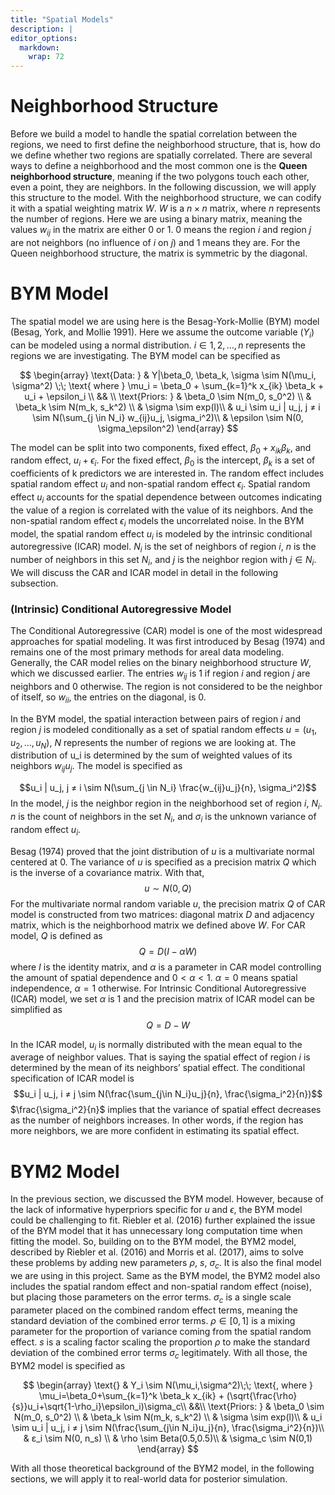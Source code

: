 ```yaml
---
title: "Spatial Models"
description: |
editor_options: 
  markdown: 
    wrap: 72
---
```


# Neighborhood Structure

Before we build a model to handle the spatial correlation between the regions, we need to first define the neighborhood structure, that is, how do we define whether two regions are spatially correlated. There are several ways to define a neighborhood and the most common one is the **Queen neighborhood structure**, meaning if the two polygons touch each other, even a point, they are neighbors. In the following discussion, we will apply this structure to the model. With the neighborhood structure, we can codify it with a spatial weighting matrix $W$. $W$ is a $n \times n$ matrix, where $n$ represents the number of regions. Here we are using a binary matrix, meaning the values $w_{ij}$ in the matrix are either 0 or 1. 0 means the region $i$ and region $j$ are not neighbors (no influence of $i$ on $j$) and 1 means they are. For the Queen neighborhood structure, the matrix is symmetric by the diagonal.

# BYM Model

The spatial model we are using here is the Besag-York-Mollie (BYM) model (Besag, York, and Mollie 1991). Here we assume the outcome variable ($Y_i$) can be modeled using a normal distribution. $i \in {1, 2, …, n}$ represents the regions we are investigating. The BYM model can be specified as

$$
\begin{array}
\text{Data: } & Y|\beta_0, \beta_k, \sigma \sim N(\mu_i, \sigma^2) \;\;
\text{ where } \mu_i = \beta_0 + \sum_{k=1}^k x_{ik} \beta_k + u_i + \epsilon_i \\
&& \\
\text{Priors: } & \beta_0 \sim N(m_0, s_0^2) \\
& \beta_k \sim N(m_k, s_k^2) \\
& \sigma \sim exp(l)\\
& u_i \sim u_i | u_j, j ≠ i \sim N(\sum_{j \in N_i} w_{ij}u_j, \sigma_i^2)\\
& \epsilon \sim N(0, \sigma_\epsilon^2)
\end{array}
$$

The model can be split into two components, fixed effect, $\beta_0 + x_{ik}\beta_k$, and random effect, $u_i + \epsilon_i$. For the fixed effect, $\beta_0$ is the intercept, $\beta_k$ is a set of coefficients of k predictors we are interested in. The random effect includes spatial random effect $u_i$ and non-spatial random effect $\epsilon_i$. Spatial random effect $u_i$ accounts for the spatial dependence between outcomes indicating the value of a region is correlated with the value of its neighbors. And the non-spatial random effect $\epsilon_i$ models the uncorrelated noise. In the BYM model, the spatial random effect $u_i$ is modeled by the intrinsic conditional autoregressive (ICAR) model. $N_i$ is the set of neighbors of region $i$, $n$ is the number of neighbors in this set $N_i$, and $j$ is the neighbor region with $j \in N_i$. We will discuss the CAR and ICAR model in detail in the following subsection.

### (Intrinsic) Conditional Autoregressive Model

The Conditional Autoregressive (CAR) model is one of the most widespread approaches for spatial modeling. It was first introduced by Besag (1974) and remains one of the most primary methods for areal data modeling. Generally, the CAR model relies on the binary neighborhood structure $W$, which we discussed earlier. The entries $w_{ij}$ is 1 if region $i$ and region $j$ are neighbors and 0 otherwise. The region is not considered to be the neighbor of itself, so $w_{ii}$, the entries on the diagonal, is 0.

In the BYM model, the spatial interaction between pairs of region $i$ and region $j$ is modeled conditionally as a set of spatial random effects $u = (u_1, u_2, …, u_N)$, $N$ represents the number of regions we are looking at. The distribution of u_i is determined by the sum of weighted values of its neighbors $w_{ij}u_j$. The model is specified as 

$$u_i | u_j, j ≠ i \sim N(\sum_{j \in N_i} \frac{w_{ij}u_j}{n}, \sigma_i^2)$$ 
In the model, $j$ is the neighbor region in the neighborhood set of region $i$, $N_i$. $n$ is the count of neighbors in the set $N_i$, and $\sigma_i$ is the unknown variance of random effect $u_i$.

Besag (1974) proved that the joint distribution of $u$ is a multivariate normal centered at 0. The variance of $u$ is specified as a precision matrix $Q$ which is the inverse of a covariance matrix. With that,
$$u \sim N(0, Q)$$ 
For the multivariate normal random variable $u$, the precision matrix $Q$ of CAR model is constructed from two matrices: diagonal matrix $D$ and adjacency matrix, which is the neighborhood matrix we defined above $W$. For CAR model, $Q$ is defined as 
$$Q = D(I - \alpha W)$$ 
where $I$ is the identity matrix, and $\alpha$ is a parameter in CAR model controlling the amount of spatial dependence and $0 < \alpha < 1$. $\alpha = 0$ means spatial independence, $\alpha = 1$ otherwise. For Intrinsic Conditional Autoregressive (ICAR) model, we set $\alpha$ is 1 and the precision matrix of ICAR model can be simplified as
$$Q = D - W$$

In the ICAR model, $u_i$ is normally distributed with the mean equal to the average of neighbor values. That is saying the spatial effect of region $i$ is determined by the mean of its neighbors' spatial effect. The conditional specification of ICAR model is 
$$u_i | u_j, i ≠ j \sim N(\frac{\sum_{j\in N_i}u_j}{n}, \frac{\sigma_i^2}{n})$$ 
$\frac{\sigma_i^2}{n}$ implies that the variance of spatial effect decreases as the number of neighbors increases. In other words, if the region has more neighbors, we are more confident in estimating its spatial effect.


# BYM2 Model
In the previous section, we discussed the BYM model. However, because of the lack of informative hyperpriors specific for $u$ and $\epsilon$, the BYM model could be challenging to fit. Riebler et al. (2016) further explained the issue of the BYM model that it has unnecessary long computation time when fitting the model. So, building on to the BYM model, the BYM2 model, described by Riebler et al. (2016) and Morris et al. (2017), aims to solve these problems by adding new parameters $\rho$, $s$, $\sigma_c$. It is also the final model we are using in this project. Same as the BYM model, the BYM2 model also includes the spatial random effect and non-spatial random effect (noise), but placing those parameters on the error terms. $\sigma_c$ is a single scale parameter placed on the combined random effect terms, meaning the standard deviation of the combined error terms. $\rho \in [0, 1]$ is a mixing parameter for the proportion of variance coming from the spatial random effect. $s$ is a scaling factor scaling the proportion $\rho$ to make the standard deviation of the combined error terms $\sigma_c$ legitimately. With all those, the BYM2 model is specified as

$$
\begin{array}
\text{} & Y_i \sim N(\mu_i,\sigma^2)\;\;
\text{, where } \mu_i=\beta_0+\sum_{k=1}^k \beta_k x_{ik} + (\sqrt{\frac{\rho}{s}}u_i+\sqrt{1-\rho_i}\epsilon_i)\sigma_c\\
&&\\
\text{Priors: } & \beta_0 \sim N(m_0, s_0^2) \\
& \beta_k \sim N(m_k, s_k^2) \\
& \sigma \sim exp(l)\\
& u_i \sim u_i | u_j, i ≠ j \sim N(\frac{\sum_{j\in N_i}u_j}{n}, \frac{\sigma_i^2}{n})\\
& ε_i \sim N(0, n_s) \\
& \rho \sim Beta(0.5,0.5)\\
& \sigma_c \sim N(0,1)
\end{array}
$$

With all those theoretical background of the BYM2 model, in the following sections, we will apply it to real-world data for posterior simulation.
